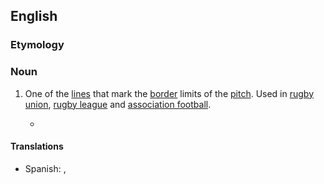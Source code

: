 {{also|touch line}}
==English==
{{wp}}

===Etymology===
{{compound|en|touch|line}}

===Noun===
{{en-noun}}

# {{lb|en|sports}} One of the [[line]]s that mark the [[border]] limits of the [[pitch]]. Used in [[rugby union]], [[rugby league]] and [[association football]].
#:{{synonyms|en|q1=in Canadian football, field lacrosse and basketball}}
#* {{quote-journal
|en
|date=April 21, 2012
|author=Jonathan Jurejko
|title=Newcastle 3-0 Stoke
|work=BBC Sport
|url=http://www.bbc.co.uk/sport/0/football/17711736
|page=
|passage=French winger Hatem Ben Arfa has also taken plenty of plaudits recently and he was the architect of the opening goal with some superb trickery on the left '''touchline'''.}}

====Translations====
{{trans-top|}}
{{trans-mid}}
* Spanish: {{t|es|línea de banda|f}}, {{t|es|línea de cal|f}}
{{trans-bottom}}